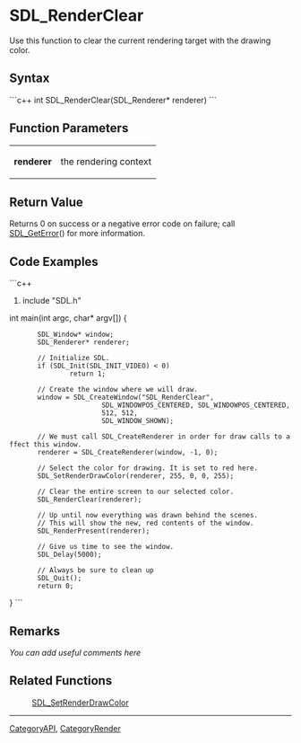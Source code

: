 <!-- pragma section-numbers off -->
<!-- pragma disable-camelcase -->

= SDL_RenderClear =
Use this function to clear the current rendering target with the drawing color.


== Syntax ==
```c++
int SDL_RenderClear(SDL_Renderer* renderer)
```

== Function Parameters ==
{|
|'''renderer'''
|the rendering context
|}

== Return Value ==
Returns 0 on success or a negative error code on failure; call [[SDL_GetError]]() for more information.

== Code Examples ==
```c++
#include "SDL.h"

int main(int argc, char* argv[])
{
        SDL_Window* window;
        SDL_Renderer* renderer;

        // Initialize SDL.
        if (SDL_Init(SDL_INIT_VIDEO) < 0)
                return 1;

        // Create the window where we will draw.
        window = SDL_CreateWindow("SDL_RenderClear",
                        SDL_WINDOWPOS_CENTERED, SDL_WINDOWPOS_CENTERED,
                        512, 512,
                        SDL_WINDOW_SHOWN);

        // We must call SDL_CreateRenderer in order for draw calls to affect this window.
        renderer = SDL_CreateRenderer(window, -1, 0);

        // Select the color for drawing. It is set to red here.
        SDL_SetRenderDrawColor(renderer, 255, 0, 0, 255);

        // Clear the entire screen to our selected color.
        SDL_RenderClear(renderer);

        // Up until now everything was drawn behind the scenes.
        // This will show the new, red contents of the window.
        SDL_RenderPresent(renderer);

        // Give us time to see the window.
        SDL_Delay(5000);

        // Always be sure to clean up
        SDL_Quit();
        return 0;
}
```

== Remarks ==
''You can add useful comments here''

== Related Functions ==
:[[SDL_SetRenderDrawColor]]

----
[[CategoryAPI]], [[CategoryRender]]
